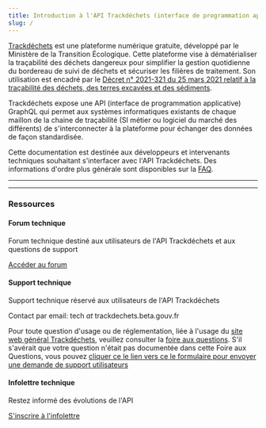 ```yaml
---
title: Introduction à l'API Trackdéchets (interface de programmation applicative)
slug: /
---
```





[Trackdéchets](https://trackdechets.beta.gouv.fr/) est une plateforme numérique gratuite, développé par le Ministère de la Transition Écologique. Cette plateforme vise à dématérialiser la traçabilité des déchets dangereux pour simplifier la gestion quotidienne du bordereau de suivi de déchets et sécuriser les filières de traitement. Son utilisation est encadré par le [Décret n° 2021-321 du 25 mars 2021 relatif à la traçabilité des déchets, des terres excavées et des sédiments](https://www.legifrance.gouv.fr/jorf/id/JORFTEXT000043294613).

Trackdéchets expose une API (interface de programmation applicative) GraphQL qui permet aux systèmes informatiques existants de chaque maillon de la chaine de traçabilité (SI métier ou logiciel du marché des différents) de s'interconnecter à la plateforme pour échanger des données de façon standardisée.

Cette documentation est destinée aux développeurs et intervenants techniques souhaitant s'interfacer avec l'API Trackdéchets. Des informations d'ordre plus générale sont disponibles sur la [FAQ](https://faq.trackdechets.fr/).

---


<QuickAccess />

---

### Ressources

#### Forum technique

Forum technique destiné aux utilisateurs de l'API Trackdéchets et aux questions de support

[Accéder au forum](https://forum.trackdechets.beta.gouv.fr)

#### Support technique

Support technique réservé aux utilisateurs de l'API Trackdéchets

Contact par email:  tech _at_ trackdechets.beta.gouv.fr

Pour toute question d'usage ou de réglementation, liée à l'usage du [site web général Trackdéchets](https://trackdechets.beta.gouv.fr/), veuillez consulter la [foire aux questions](https://faq.trackdechets.fr/).
S'il s'avérait que votre question n'était pas documentée dans cette Foire aux Questions, vous pouvez [cliquer ce le lien vers ce le formulaire pour envoyer une demande de support utilisateurs](https://faq.trackdechets.fr/pour-aller-plus-loin/assistance)

#### Infolettre technique

Restez informé des évolutions de l'API

[S'inscrire à l'infolettre](https://0806de2d.sibforms.com/serve/MUIEAF_6dx6WfgMsHeQw9T6RQOcy3h4i-JIgx--BPSPXJ6GBM0tWqhtkWjkGN6pzmK4EuJceYF5SxS03spqzJ7KFTV27zyh_OQTl86FeWQeZDl0SBPSbyDmOmp0WgqhdXZZB6MXNuHpWO1oqyFq9M1Rui0QKYpqnFLUt6VxBVAucO6zco67gRfPmt2pd9j9kRTc2AmnknKgwH7sy)









